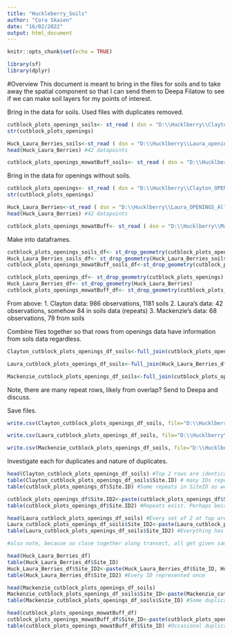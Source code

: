 ```yaml
---
title: "Huckleberry_Soils"
author: "Cora Skaien"
date: "16/02/2022"
output: html_document
---
```


```r
knitr::opts_chunk$set(echo = TRUE)

library(sf)
library(dplyr)
```

#Overview
This document is meant to bring in the files for soils and to take away the spatial component so that I can send them to Deepa Filatow to see if we can make soil layers for my points of interest.

Bring in the data for soils. Used files with duplicates removed.
```r
cutblock_plots_openings_soils<- st_read ( dsn = "D:\\Hucklberry\\Clayton_openings_soils_reduced.shp", stringsAsFactors = T) #986 observations
str(cutblock_plots_openings)

Huck_Laura_Berries_soils<-st_read ( dsn = "D:\\Hucklberry\\Laura_openings_soils_reduced.shp", stringsAsFactors = T)
head(Huck_Laura_Berries) #42 datapoints

cutblock_plots_openings_mowatBuff_soils<- st_read ( dsn = "D:\\Hucklberry\\Mackenzie_openings_soils_reduced.shp", stringsAsFactors = T)

```

Bring in the data for openings without soils.
```r
cutblock_plots_openings<- st_read ( dsn = "D:\\Hucklberry\\Clayton_OPENINIGS_Plots2.shp", stringsAsFactors = T) #986 observations
str(cutblock_plots_openings)

Huck_Laura_Berries<-st_read ( dsn = "D:\\Hucklberry\\Laura_OPENINGS_All.shp", stringsAsFactors = T)
head(Huck_Laura_Berries) #42 datapoints

cutblock_plots_openings_mowatBuff<- st_read ( dsn = "D:\\Hucklberry\\Mackenzie_Points_Buff_OPENINGS.shp", stringsAsFactors = T)
```

Make into dataframes.
```r
cutblock_plots_openings_soils_df<- st_drop_geometry(cutblock_plots_openings_soils)
Huck_Laura_Berries_soils_df<- st_drop_geometry(Huck_Laura_Berries_soils)
cutblock_plots_openings_mowatBuff_soils_df<-st_drop_geometry(cutblock_plots_openings_mowatBuff_soils) 

cutblock_plots_openings_df<- st_drop_geometry(cutblock_plots_openings)
Huck_Laura_Berries_df<- st_drop_geometry(Huck_Laura_Berries)
cutblock_plots_openings_mowatBuff_df<- st_drop_geometry(cutblock_plots_openings_mowatBuff)
```

From above: 
  1. Clayton data: 986 observations, 1181 soils
  2. Laura's data: 42 observations, somehow 84 in soils data (repeats)
  3. Mackenzie's data: 68 observations, 79 from soils

Combine files together so that rows from openings data have information from sols data regardless.

```r
Clayton_cutblock_plots_openings_df_soils<-full_join(cutblock_plots_openings_df, cutblock_plots_openings_soils_df) #If join this way, end up with 1240 observations

Laura_cutblock_plots_openings_df_soils<-full_join(Huck_Laura_Berries_df, Huck_Laura_Berries_soils_df) # end up with 42 observations - excellent!

Mackenzie_cutblock_plots_openings_df_soils<-full_join(cutblock_plots_openings_mowatBuff_df, cutblock_plots_openings_mowatBuff_soils_df) #End up with 68 observations - excellent!

```

Note, there are many repeat rows, likely from overlap? Send to Deepa and discuss.

Save files.
```r
write.csv(Clayton_cutblock_plots_openings_df_soils, file="D:\\Hucklberry\\Clayton_cutblock_plots_openings_df_soils.csv")

write.csv(Laura_cutblock_plots_openings_df_soils, file="D:\\Hucklberry\\Laura_cutblock_plots_openings_df_soils.csv")

write.csv(Mackenzie_cutblock_plots_openings_df_soils, file="D:\\Hucklberry\\Mackenzie_cutblock_plots_openings_df_soils.csv")
```

Investigate each for duplicates and nature of duplicates.
```r
head(Clayton_cutblock_plots_openings_df_soils) #Top 2 rows are identical
table(Clayton_cutblock_plots_openings_df_soils$Site.ID) # many IDs repeated
table(cutblock_plots_openings_df$Site.ID) #Some repeats in SiteID as well towards end

cutblock_plots_openings_df$Site.ID2<-paste(cutblock_plots_openings_df$Site.ID, cutblock_plots_openings_df$coords.x2)
table(cutblock_plots_openings_df$Site.ID2) #Repeats exist. Perhaps because huckleberry and buffaloberry. But fewer repeats than above.
```

```r
head(Laura_cutblock_plots_openings_df_soils) #Every set of 2 at top are duplicated with each other
Laura_cutblock_plots_openings_df_soils$Site_ID2<-paste(Laura_cutblock_plots_openings_df_soils$Site_ID, Laura_cutblock_plots_openings_df_soils$Distance, Laura_cutblock_plots_openings_df_soils$Year)
table(Laura_cutblock_plots_openings_df_soils$Site_ID2) #Everything has 2 reports

#also note, because so close together along transect, all get given same soil information from that polygon.

head(Huck_Laura_Berries_df)
table(Huck_Laura_Berries_df$Site_ID)
Huck_Laura_Berries_df$Site_ID2<-paste(Huck_Laura_Berries_df$Site_ID, Huck_Laura_Berries_df$Distance, Huck_Laura_Berries_df$Year)
table(Huck_Laura_Berries_df$Site_ID2) #Every ID represented once
```

```r
head(Mackenzie_cutblock_plots_openings_df_soils)
Mackenzie_cutblock_plots_openings_df_soils$Site_ID<-paste(Mackenzie_cutblock_plots_openings_df_soils$Study_Area, Mackenzie_cutblock_plots_openings_df_soils$Drainage, Mackenzie_cutblock_plots_openings_df_soils$LONGITUDE)
table(Mackenzie_cutblock_plots_openings_df_soils$Site_ID) #Some duplicated for SIte_ID, but most not

head(cutblock_plots_openings_mowatBuff_df)
cutblock_plots_openings_mowatBuff_df$Site_ID<-paste(cutblock_plots_openings_mowatBuff_df$Study_Area, cutblock_plots_openings_mowatBuff_df$Drainage, cutblock_plots_openings_mowatBuff_df$LONGITUDE)
table(cutblock_plots_openings_mowatBuff_df$Site_ID) #Occasional duplicates, but mostly not

```

